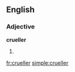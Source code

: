 ==English==

===Adjective===
'''crueller'''

# {{comparative of|[[cruel]]}}

[[fr:crueller]]
[[simple:crueller]]